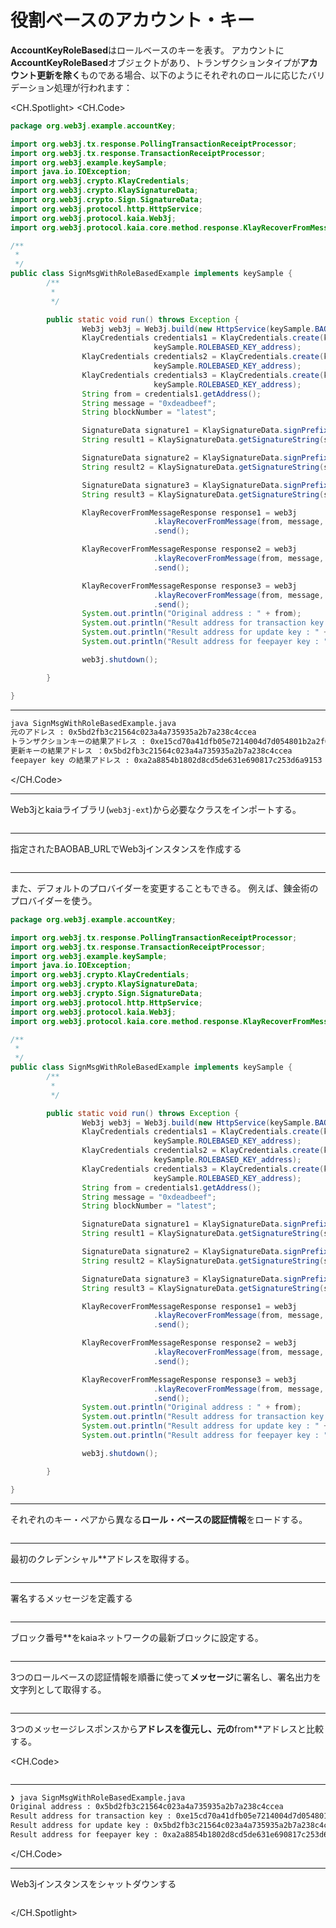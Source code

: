 # 役割ベースのアカウント・キー

**AccountKeyRoleBased**はロールベースのキーを表す。 アカウントに**AccountKeyRoleBased**オブジェクトがあり、トランザクションタイプが**アカウント更新を除く**ものである場合、以下のようにそれぞれのロールに応じたバリデーション処理が行われます：

<CH.Spotlight>
<CH.Code>

```java SignMsgWithRoleBasedExample.java
package org.web3j.example.accountKey;

import org.web3j.tx.response.PollingTransactionReceiptProcessor;
import org.web3j.tx.response.TransactionReceiptProcessor;
import org.web3j.example.keySample;
import java.io.IOException;
import org.web3j.crypto.KlayCredentials;
import org.web3j.crypto.KlaySignatureData;
import org.web3j.crypto.Sign.SignatureData;
import org.web3j.protocol.http.HttpService;
import org.web3j.protocol.kaia.Web3j;
import org.web3j.protocol.kaia.core.method.response.KlayRecoverFromMessageResponse;

/**
 *
 */
public class SignMsgWithRoleBasedExample implements keySample {
        /**
         *
         */

        public static void run() throws Exception {
                Web3j web3j = Web3j.build(new HttpService(keySample.BAOBAB_URL));
                KlayCredentials credentials1 = KlayCredentials.create(keySample.ROLEBASED_KEY_transactionkey,
                                keySample.ROLEBASED_KEY_address);
                KlayCredentials credentials2 = KlayCredentials.create(keySample.ROLEBASED_KEY_updatekey,
                                keySample.ROLEBASED_KEY_address);
                KlayCredentials credentials3 = KlayCredentials.create(keySample.ROLEBASED_KEY_feepayer,
                                keySample.ROLEBASED_KEY_address);
                String from = credentials1.getAddress();
                String message = "0xdeadbeef";
                String blockNumber = "latest";

                SignatureData signature1 = KlaySignatureData.signPrefixedMessage(message, credentials1);
                String result1 = KlaySignatureData.getSignatureString(signature1);

                SignatureData signature2 = KlaySignatureData.signPrefixedMessage(message, credentials2);
                String result2 = KlaySignatureData.getSignatureString(signature2);

                SignatureData signature3 = KlaySignatureData.signPrefixedMessage(message, credentials3);
                String result3 = KlaySignatureData.getSignatureString(signature3);

                KlayRecoverFromMessageResponse response1 = web3j
                                .klayRecoverFromMessage(from, message, result1, blockNumber)
                                .send();

                KlayRecoverFromMessageResponse response2 = web3j
                                .klayRecoverFromMessage(from, message, result2, blockNumber)
                                .send();

                KlayRecoverFromMessageResponse response3 = web3j
                                .klayRecoverFromMessage(from, message, result3, blockNumber)
                                .send();
                System.out.println("Original address : " + from);
                System.out.println("Result address for transaction key : " + response1.getResult());
                System.out.println("Result address for update key : " + response2.getResult());
                System.out.println("Result address for feepayer key : " + response3.getResult());

                web3j.shutdown();

        }

}
```

---

```zsh output
java SignMsgWithRoleBasedExample.java
元のアドレス : 0x5bd2fb3c21564c023a4a735935a2b7a238c4ccea
トランザクションキーの結果アドレス : 0xe15cd70a41dfb05e7214004d7d054801b2a2f06b
更新キーの結果アドレス ：0x5bd2fb3c21564c023a4a735935a2b7a238c4ccea
feepayer key の結果アドレス : 0xa2a8854b1802d8cd5de631e690817c253d6a9153
```

</CH.Code>

---

Web3jとkaiaライブラリ(`web3j-ext`)から必要なクラスをインポートする。

```java SignMsgWithRoleBasedExample.java focus=1:12

```

---

指定されたBAOBAB_URLでWeb3jインスタンスを作成する

```java SignMsgWithRoleBasedExample.java focus=23

```

---

また、デフォルトのプロバイダーを変更することもできる。 例えば、錬金術のプロバイダーを使う。

```java SignMsgWithRoleBasedExample.java focus=23
package org.web3j.example.accountKey;

import org.web3j.tx.response.PollingTransactionReceiptProcessor;
import org.web3j.tx.response.TransactionReceiptProcessor;
import org.web3j.example.keySample;
import java.io.IOException;
import org.web3j.crypto.KlayCredentials;
import org.web3j.crypto.KlaySignatureData;
import org.web3j.crypto.Sign.SignatureData;
import org.web3j.protocol.http.HttpService;
import org.web3j.protocol.kaia.Web3j;
import org.web3j.protocol.kaia.core.method.response.KlayRecoverFromMessageResponse;

/**
 *
 */
public class SignMsgWithRoleBasedExample implements keySample {
        /**
         *
         */

        public static void run() throws Exception {
                Web3j web3j = Web3j.build(new HttpService(keySample.BAOBAB_URL));
                KlayCredentials credentials1 = KlayCredentials.create(keySample.ROLEBASED_KEY_transactionkey,
                                keySample.ROLEBASED_KEY_address);
                KlayCredentials credentials2 = KlayCredentials.create(keySample.ROLEBASED_KEY_updatekey,
                                keySample.ROLEBASED_KEY_address);
                KlayCredentials credentials3 = KlayCredentials.create(keySample.ROLEBASED_KEY_feepayer,
                                keySample.ROLEBASED_KEY_address);
                String from = credentials1.getAddress();
                String message = "0xdeadbeef";
                String blockNumber = "latest";

                SignatureData signature1 = KlaySignatureData.signPrefixedMessage(message, credentials1);
                String result1 = KlaySignatureData.getSignatureString(signature1);

                SignatureData signature2 = KlaySignatureData.signPrefixedMessage(message, credentials2);
                String result2 = KlaySignatureData.getSignatureString(signature2);

                SignatureData signature3 = KlaySignatureData.signPrefixedMessage(message, credentials3);
                String result3 = KlaySignatureData.getSignatureString(signature3);

                KlayRecoverFromMessageResponse response1 = web3j
                                .klayRecoverFromMessage(from, message, result1, blockNumber)
                                .send();

                KlayRecoverFromMessageResponse response2 = web3j
                                .klayRecoverFromMessage(from, message, result2, blockNumber)
                                .send();

                KlayRecoverFromMessageResponse response3 = web3j
                                .klayRecoverFromMessage(from, message, result3, blockNumber)
                                .send();
                System.out.println("Original address : " + from);
                System.out.println("Result address for transaction key : " + response1.getResult());
                System.out.println("Result address for update key : " + response2.getResult());
                System.out.println("Result address for feepayer key : " + response3.getResult());

                web3j.shutdown();

        }

}
```

---

それぞれのキー・ペアから異なる**ロール・ベースの認証情報**をロードする。

```java SignMsgWithRoleBasedExample.java focus=24:29

```

---

最初のクレデンシャル\*\*アドレスを取得する。

```java SignMsgWithRoleBasedExample.java focus=30

```

---

署名するメッセージを定義する

```java SignMsgWithRoleBasedExample.java focus=31

```

---

ブロック番号\*\*をkaiaネットワークの最新ブロックに設定する。

```java SignMsgWithRoleBasedExample.java focus=32

```

---

3つのロールベースの認証情報を順番に使って**メッセージ**に署名し、署名出力を文字列として取得する。

```java SignMsgWithRoleBasedExample.java focus=34:41

```

---

3つのメッセージレスポンスから**アドレスを復元し、元の**from\*\*アドレスと比較する。

<CH.Code>
```java SignMsgWithRoleBasedExample.java focus=43:57

````


---

```zsh output
❯ java SignMsgWithRoleBasedExample.java
Original address : 0x5bd2fb3c21564c023a4a735935a2b7a238c4ccea
Result address for transaction key : 0xe15cd70a41dfb05e7214004d7d054801b2a2f06b
Result address for update key : 0x5bd2fb3c21564c023a4a735935a2b7a238c4ccea
Result address for feepayer key : 0xa2a8854b1802d8cd5de631e690817c253d6a9153
````

</CH.Code>

---

Web3jインスタンスをシャットダウンする

```java SignMsgWithRoleBasedExample.java focus=59

```

</CH.Spotlight>

